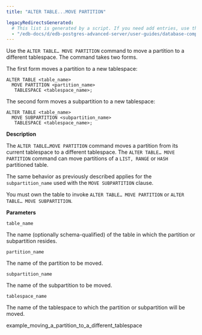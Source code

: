 ```yaml
---
title: "ALTER TABLE...MOVE PARTITION"

legacyRedirectsGenerated:
  # This list is generated by a script. If you need add entries, use the `legacyRedirects` key.
  - "/edb-docs/d/edb-postgres-advanced-server/user-guides/database-compatibility-for-oracle-developers-guide/12/Database_Compatibility_for_Oracle_Developers_Guide.1.112.html"
---
```


<div id="alter_table_move_partition" class="registered_link"></div>

Use the `ALTER TABLE… MOVE PARTITION` command to move a partition to a different tablespace. The command takes two forms.

The first form moves a partition to a new tablespace:

```text
ALTER TABLE <table_name>
  MOVE PARTITION <partition_name>
   TABLESPACE <tablespace_name>;
```

The second form moves a subpartition to a new tablespace:

```text
ALTER TABLE <table_name>
  MOVE SUBPARTITION <subpartition_name>
   TABLESPACE <tablespace_name>;
```

**Description**

The `ALTER TABLE…MOVE PARTITION` command moves a partition from its current tablespace to a different tablespace. The `ALTER TABLE… MOVE PARTITION` command can move partitions of a `LIST, RANGE` or `HASH` partitioned table.

The same behavior as previously described applies for the `subpartition_name` used with the `MOVE SUBPARTITION` clause.

You must own the table to invoke `ALTER TABLE… MOVE PARTITION` or `ALTER TABLE… MOVE SUBPARTITION`.

**Parameters**

`table_name`

 The name (optionally schema-qualified) of the table in which the partition or subpartition resides.

`partition_name`

 The name of the partition to be moved.

`subpartition_name`

 The name of the subpartition to be moved.

`tablespace_name`

 The name of the tablespace to which the partition or subpartition will be moved.

<div class="toctree" maxdepth="3">

example_moving_a_partition_to_a_different_tablespace

</div>
